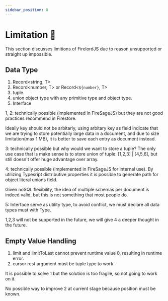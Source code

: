 ```yaml
---
sidebar_position: 8
---
```


# Limitation 🐧

This section discusses limitions of FirelordJS due to reason unsupported or straight up impossible.

## Data Type

1. Record<string, T>
2. Record<number, T> or Record<`${number}`, T>
3. tuple.
4. union object type with any primitive type and object type.
5. Interface

1, 2: technically possible (implemented in FireSageJS) but they are not good practices recommend in Firestore.

Ideally key should not be arbitarly, using arbitary key as field indicate that we are trying to store potentially large data in a document, and due to size limitation(max 1 MB), it is better to save each entry as document instead.

3: technically possible but why would we want to store a tuple? The only use case that is make sense is to store union of tuple: [1,2,3] | [4,5,6], but still doesn't offer huge advantage over array.

4: technically possible (implemented in FireSageJS for internal use). By utilizing Typesript distributive properties it is possible to generate path for object literal unions field.

Given noSQL flexibility, the idea of multiple schemas per document is indeed valid, but this is not something that most people do.

5: Interface serve as utility type, to avoid conflict, we must declare all data types must with Type.

1,2,3 will not be supported in the future, we will give 4 a deeper thought in the future.

## Empty Value Handling

1. limit and limitToLast cannot prevent runtime value 0, resulting in runtime error.
2. cursor rest argument must be tuple type to work.

It is possible to solve 1 but the solution is too fragile, so not going to work on it.

No possible way to improve 2 at current stage because position must be known.
